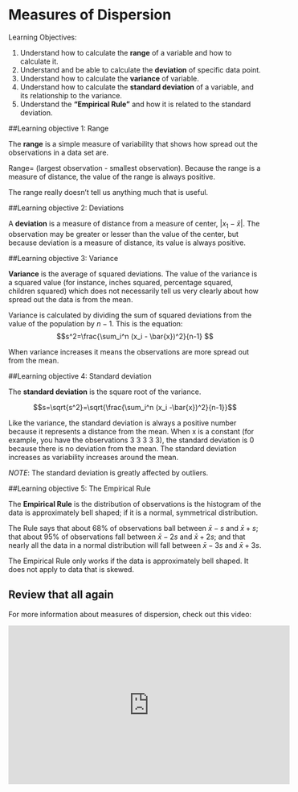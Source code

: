 
# Measures of Dispersion
Learning Objectives:

1) Understand how to calculate the **range** of a variable and how to calculate it.
2) Understand and be able to calculate the **deviation** of specific data point.
3) Understand how to calculate the **variance** of variable.
4) Understand how to calculate the **standard deviation** of a variable, and its relationship to the variance.
5) Understand the **"Empirical Rule"** and how it is related to the standard deviation.

##Learning objective 1: Range

The **range** is a simple measure of variability that shows how spread out the observations in a data set are.

Range= (largest observation - smallest observation). Because the range is a measure of distance, the value of the range is always positive.

The range really doesn't tell us anything much that is useful.

##Learning objective 2: Deviations

A **deviation** is a measure of distance from a measure of center, $|x_1 - \bar{x}|$. The observation may be greater or lesser than the value of the center, but because deviation is a measure of distance, its value is always positive.

##Learning objective 3: Variance

**Variance** is the average of squared deviations. The value of the variance is a squared value (for instance, inches squared, percentage squared, children squared) which does not necessarily tell us very clearly about how spread out the data is from the mean.

Variance is calculated by dividing the sum of squared deviations from the value of the population by $n-1$. This is the equation: $$s^2=\frac{\sum_i^n (x_i - \bar{x})^2}{n-1}  $$

 When variance increases it means the observations are more spread out from the mean.

##Learning objective 4: Standard deviation

The **standard deviation** is the square root of the variance.

$$s=\sqrt{s^2}=\sqrt{\frac{\sum_i^n (x_i -\bar{x})^2}{n-1}}$$

Like the variance, the standard deviation is always a positive number because it represents a distance from the mean. When x is a constant (for example, you have the observations 3 3 3 3 3), the standard deviation is 0 because there is no deviation from the mean. The standard deviation increases as variability increases around the mean.

*NOTE*: The standard deviation is greatly affected by outliers.

##Learning objective 5: The Empirical Rule

The **Empirical Rule** is the distribution of observations is the histogram of the data is approximately bell shaped; if it is a normal, symmetrical distribution.

The Rule says that about 68% of observations ball between $\bar{x}-s$ and $\bar{x}+s$; that about 95% of observations fall between $\bar{x}-2s$ and $\bar{x}+2s$; and that nearly all the data in a normal distribution will fall between $\bar{x}-3s$ and $\bar{x}+3s$.

The Empirical Rule only works if the data is approximately bell shaped. It does not apply to data that is skewed.

## Review that all again

For more information about measures of dispersion, check out this video:

<iframe width="560" height="315" src="https://www.youtube.com/embed/E4HAYd0QnRc" frameborder="0" allowfullscreen></iframe>
